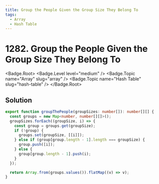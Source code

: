 ```yaml
---
title: Group the People Given the Group Size They Belong To
tags:
  - Array
  - Hash Table
---
```


# 1282. Group the People Given the Group Size They Belong To

<Badge.Root>
  <Badge.Level level="medium" />
  <Badge.Topic name="Array" slug="array" />
  <Badge.Topic name="Hash Table" slug="hash-table" />
</Badge.Root>

## Solution

```typescript filename="solution.ts" copy
export function groupThePeople(groupSizes: number[]): number[][] {
  const groups = new Map<number, number[][]>();
  groupSizes.forEach((groupSize, i) => {
    const group = groups.get(groupSize);
    if (!group) {
      groups.set(groupSize, [[i]]);
    } else if (group[group.length - 1].length === groupSize) {
      group.push([i]);
    } else {
      group[group.length - 1].push(i);
    }
  });

  return Array.from(groups.values()).flatMap((v) => v);
}
```

<ProblemLink
  codingSite="leetcode"
  href="https://leetcode.com/problems/group-the-people-given-the-group-size-they-belong-to"
  title="Group the People Given the Group Size They Belong To"
/>
